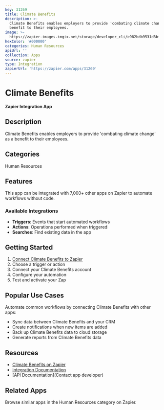 ```yaml
---
key: 31269
title: Climate Benefits
description: >-
  Climate Benefits enables employers to provide 'combating climate change' as a
  benefit to their employees.
image: >-
  https://zapier-images.imgix.net/storage/developer_cli/e982bdb9531d3bfc2d08c6efa8219fa7.png?auto=format%2Ccompress&ixlib=python-3.0.0&q=50
hexColor: '#000000'
categories: Human Resources
apiUrl: ''
collection: Apps
source: zapier
type: Integration
zapierUrl: 'https://zapier.com/apps/31269'
---
```

# Climate Benefits

**Zapier Integration App**

## Description

Climate Benefits enables employers to provide 'combating climate change' as a benefit to their employees.

## Categories

Human Resources

## Features

This app can be integrated with 7,000+ other apps on Zapier to automate workflows without code.

### Available Integrations

- **Triggers**: Events that start automated workflows
- **Actions**: Operations performed when triggered
- **Searches**: Find existing data in the app

## Getting Started

1. [Connect Climate Benefits to Zapier](https://zapier.com/apps/31269)
2. Choose a trigger or action
3. Connect your Climate Benefits account
4. Configure your automation
5. Test and activate your Zap

## Popular Use Cases

Automate common workflows by connecting Climate Benefits with other apps:

- Sync data between Climate Benefits and your CRM
- Create notifications when new items are added
- Back up Climate Benefits data to cloud storage
- Generate reports from Climate Benefits data

## Resources

- [Climate Benefits on Zapier](https://zapier.com/apps/31269)
- [Integration Documentation](https://zapier.com/apps/31269/integrations)
- [API Documentation](Contact app developer)

## Related Apps

Browse similar apps in the Human Resources category on Zapier.
